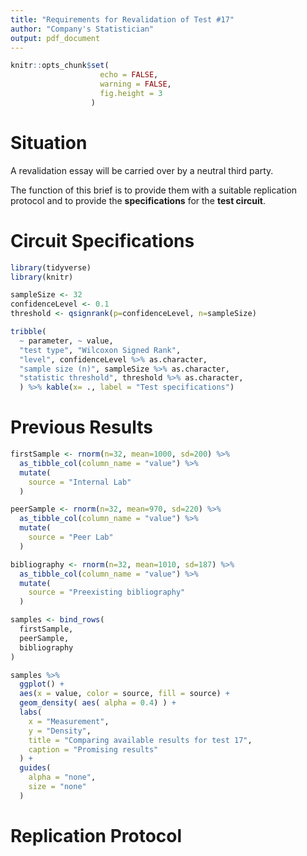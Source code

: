 ```yaml
---
title: "Requirements for Revalidation of Test #17"
author: "Company's Statistician"
output: pdf_document
---
```



```r
knitr::opts_chunk$set(
                    echo = FALSE,
                    warning = FALSE,
                    fig.height = 3
                  )
```

# Situation

  A revalidation essay will be carried over by a neutral third party.

  The function of this brief is to provide them with a suitable replication protocol and to provide the **specifications** for the **test circuit**.


# Circuit Specifications

```r
library(tidyverse)
library(knitr)

sampleSize <- 32
confidenceLevel <- 0.1
threshold <- qsignrank(p=confidenceLevel, n=sampleSize)

tribble(
  ~ parameter, ~ value,
  "test type", "Wilcoxon Signed Rank",
  "level", confidenceLevel %>% as.character,
  "sample size (n)", sampleSize %>% as.character,
  "statistic threshold", threshold %>% as.character,
  ) %>% kable(x= ., label = "Test specifications")
```


# Previous Results


```r
firstSample <- rnorm(n=32, mean=1000, sd=200) %>%
  as_tibble_col(column_name = "value") %>%
  mutate(
    source = "Internal Lab"
  )

peerSample <- rnorm(n=32, mean=970, sd=220) %>%
  as_tibble_col(column_name = "value") %>%
  mutate(
    source = "Peer Lab"
  )

bibliography <- rnorm(n=32, mean=1010, sd=187) %>%
  as_tibble_col(column_name = "value") %>%
  mutate(
    source = "Preexisting bibliography"
  )

samples <- bind_rows(
  firstSample,
  peerSample,
  bibliography
)

samples %>%
  ggplot() +
  aes(x = value, color = source, fill = source) +
  geom_density( aes( alpha = 0.4) ) +
  labs(
    x = "Measurement",
    y = "Density",
    title = "Comparing available results for test 17",
    caption = "Promising results"
  ) +
  guides(
    alpha = "none",
    size = "none"
  )
```


# Replication Protocol
